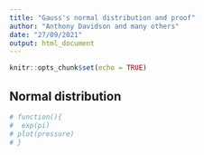 ```yaml
---
title: "Gauss's normal distribution and proof"
author: "Anthony Davidson and many others"
date: "27/09/2021"
output: html_document
---
```


```r
knitr::opts_chunk$set(echo = TRUE)
```

## Normal distribution



```r

# function(){
#  exp(pi)
# plot(pressure) 
# }

```